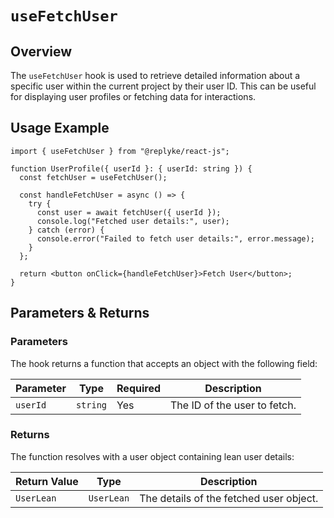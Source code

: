 # `useFetchUser`

## Overview

The `useFetchUser` hook is used to retrieve detailed information about a specific user within the current project by their user ID. This can be useful for displaying user profiles or fetching data for interactions.


## Usage Example

```tsx
import { useFetchUser } from "@replyke/react-js";

function UserProfile({ userId }: { userId: string }) {
  const fetchUser = useFetchUser();

  const handleFetchUser = async () => {
    try {
      const user = await fetchUser({ userId });
      console.log("Fetched user details:", user);
    } catch (error) {
      console.error("Failed to fetch user details:", error.message);
    }
  };

  return <button onClick={handleFetchUser}>Fetch User</button>;
}
```


## Parameters & Returns

### Parameters

The hook returns a function that accepts an object with the following field:

| Parameter   | Type     | Required | Description                  |
|-------------|----------|----------|------------------------------|
| `userId`    | `string` | Yes      | The ID of the user to fetch. |

### Returns

The function resolves with a user object containing lean user details:

| Return Value | Type      | Description                               |
|--------------|-----------|-------------------------------------------|
| `UserLean`   | `UserLean` | The details of the fetched user object. |
